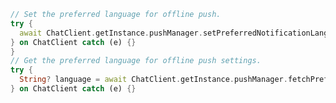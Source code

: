 <PlatformWrapper platform="flutter">

```dart
// Set the preferred language for offline push.
try {
  await ChatClient.getInstance.pushManager.setPreferredNotificationLanguage('en');
} on ChatClient catch (e) {}
}
// Get the preferred language for offline push settings.
try {
  String? language = await ChatClient.getInstance.pushManager.fetchPreferredNotificationLanguage();
} on ChatClient catch (e) {}
```

</PlatformWrapper>